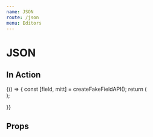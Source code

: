 ```yaml
---
name: JSON
route: /json
menu: Editors
---
```


# JSON


## In Action

<Playground>
  {() => {
    const [field, mitt] = createFakeFieldAPI();
    return (
      <div data-test-id="json-editor-integration-test">
        <JsonEditor field={field} isInitiallyDisabled={false} />
        <ActionsPlayground mitt={mitt} />
      </div>
    );

}}

</Playground>


## Props

<Props of={JsonEditor} />
